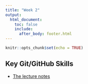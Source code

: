 ```yaml
---
title: "Week 2"
output:
  html_document:
    toc: false
    include:
      after_body: footer.html
---
```


```r
knitr::opts_chunk$set(echo = TRUE)
```

## Key Git/GitHub Skills

* [The lecture notes](week2-moregit.html)

